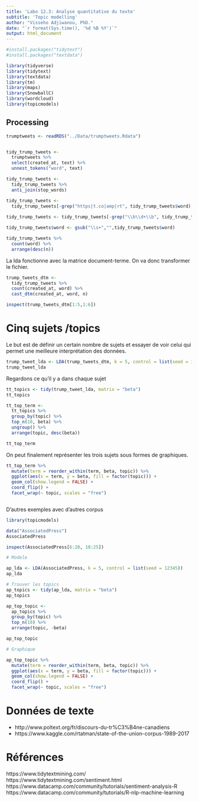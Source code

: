 ```yaml
---
title: 'Labo 12.3: Analyse quantitative du texte'
subtitle: 'Topic modelling'
author: "Visseho Adjiwanou, PhD."
date: "`r format(Sys.time(), '%d %B %Y')`"
output: html_document
---
```


```r
#install.packages("tidytext")
#install.packages("textdata")

library(tidyverse)
library(tidytext)
library(textdata)
library(tm)
library(maps)
library(SnowballC)
library(wordcloud)
library(topicmodels)

```

## Processing

```r


trumptweets <- readRDS("../Data/trumptweets.Rdata")


tidy_trump_tweets <- 
  trumptweets %>% 
  select(created_at, text) %>% 
  unnest_tokens("word", text)    

tidy_trump_tweets <- 
  tidy_trump_tweets %>% 
  anti_join(stop_words)

tidy_trump_tweets <-
  tidy_trump_tweets[-grep("https|t.co|amp|rt", tidy_trump_tweets$word), ] 
  
tidy_trump_tweets <- tidy_trump_tweets[-grep("\\b\\d+\\b", tidy_trump_tweets$word),]

tidy_trump_tweets$word <- gsub("\\s+","",tidy_trump_tweets$word)    

tidy_trump_tweets %>%          
  count(word) %>% 
  arrange(desc(n))

```


La lda fonctionne avec la matrice document-terme. On va donc transformer le fichier.

```r

trump_tweets_dtm <- 
  tidy_trump_tweets %>% 
  count(created_at, word) %>% 
  cast_dtm(created_at, word, n)

inspect(trump_tweets_dtm[1:5,1:6])

```

# Cinq sujets /topics

Le but est de définir un certain nombre de sujets et essayer de voir celui qui permet une meilleure interprétation des données.


```r


trump_tweet_lda <- LDA(trump_tweets_dtm, k = 5, control = list(seed = 12345))
trump_tweet_lda

```

Regardons ce qu'il y a dans chaque sujet

```r

tt_topics <- tidy(trump_tweet_lda, matrix = "beta")
tt_topics

tt_top_term <-
  tt_topics %>% 
  group_by(topic) %>% 
  top_n(10, beta) %>% 
  ungroup() %>% 
  arrange(topic, desc(beta)) 

tt_top_term

```

On peut finalement représenter les trois sujets sous formes de graphiques.

```r


tt_top_term %>%  
  mutate(term = reorder_within(term, beta, topic)) %>% 
  ggplot(aes(x = term, y = beta, fill = factor(topic))) +
  geom_col(show.legend = FALSE) +
  coord_flip() +
  facet_wrap(~ topic, scales = "free") 



```

D'autres exemples avec d'autres corpus

```r

library(topicmodels)

data("AssociatedPress")
AssociatedPress

inspect(AssociatedPress[6:20, 10:25])

# Modele

ap_lda <- LDA(AssociatedPress, k = 5, control = list(seed = 12345))
ap_lda

# Trouver les topics
ap_topics <- tidy(ap_lda, matrix = "beta")
ap_topics

ap_top_topic <-
  ap_topics %>% 
  group_by(topic) %>% 
  top_n(10) %>% 
  arrange(topic, -beta)

ap_top_topic

# Graphique

ap_top_topic %>%  
  mutate(term = reorder_within(term, beta, topic)) %>% 
  ggplot(aes(x = term, y = beta, fill = factor(topic))) +
  geom_col(show.legend = FALSE) +
  coord_flip() +
  facet_wrap(~ topic, scales = "free")

```

# Données de texte

- http://www.poltext.org/fr/discours-du-tr%C3%B4ne-canadiens
- https://www.kaggle.com/rtatman/state-of-the-union-corpus-1989-2017



# Références

https://www.tidytextmining.com/
https://www.tidytextmining.com/sentiment.html
https://www.datacamp.com/community/tutorials/sentiment-analysis-R
https://www.datacamp.com/community/tutorials/R-nlp-machine-learning
